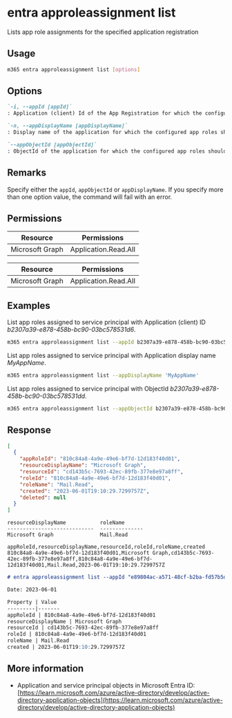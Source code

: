 
# entra approleassignment list

Lists app role assignments for the specified application registration

## Usage

```sh
m365 entra approleassignment list [options]
```

## Options

```md definition-list
`-i, --appId [appId]`
: Application (client) Id of the App Registration for which the configured app roles should be retrieved

`-n, --appDisplayName [appDisplayName]`
: Display name of the application for which the configured app roles should be retrieved

`--appObjectId [appObjectId]`
: ObjectId of the application for which the configured app roles should be retrieved
```

<Global />

## Remarks

Specify either the `appId`, `appObjectId` or `appDisplayName`. If you specify more than one option value, the command will fail with an error.

## Permissions
<Tabs>
  <TabItem value="Delegated">

  | Resource        | Permissions                |
  |-----------------|----------------------------|
  | Microsoft Graph | Application.Read.All       |

  </TabItem>
  <TabItem value="Application">

  | Resource        | Permissions                |
  |-----------------|----------------------------|
  | Microsoft Graph | Application.Read.All       |

  </TabItem>
</Tabs>

## Examples

List app roles assigned to service principal with Application (client) ID _b2307a39-e878-458b-bc90-03bc578531d6_.

```sh
m365 entra approleassignment list --appId b2307a39-e878-458b-bc90-03bc578531d6
```

List app roles assigned to service principal with Application display name _MyAppName_.

```sh
m365 entra approleassignment list --appDisplayName 'MyAppName'
```

List app roles assigned to service principal with ObjectId _b2307a39-e878-458b-bc90-03bc578531dd_.

```sh
m365 entra approleassignment list --appObjectId b2307a39-e878-458b-bc90-03bc578531dd
```

## Response

<Tabs>
  <TabItem value="JSON">

  ```json
  [
    {
      "appRoleId": "810c84a8-4a9e-49e6-bf7d-12d183f40d01",
      "resourceDisplayName": "Microsoft Graph",
      "resourceId": "cd143b5c-7693-42ec-89fb-377e8e97a8ff",
      "roleId": "810c84a8-4a9e-49e6-bf7d-12d183f40d01",
      "roleName": "Mail.Read",
      "created": "2023-06-01T19:10:29.7299757Z",
      "deleted": null
    }
  ]
  ```

  </TabItem>
  <TabItem value="Text">

  ```text
  resourceDisplayName           roleName
  ----------------------------  --------------
  Microsoft Graph               Mail.Read
  ```

  </TabItem>
  <TabItem value="CSV">

  ```csv
  appRoleId,resourceDisplayName,resourceId,roleId,roleName,created
  810c84a8-4a9e-49e6-bf7d-12d183f40d01,Microsoft Graph,cd143b5c-7693-42ec-89fb-377e8e97a8ff,810c84a8-4a9e-49e6-bf7d-12d183f40d01,Mail.Read,2023-06-01T19:10:29.7299757Z
  ```

  </TabItem>
  <TabItem value="Markdown">

  ```md
  # entra approleassignment list --appId "e89804ac-a571-48cf-b2ba-fd57b5d49993"

  Date: 2023-06-01

  Property | Value
  ---------|-------
  appRoleId | 810c84a8-4a9e-49e6-bf7d-12d183f40d01
  resourceDisplayName | Microsoft Graph
  resourceId | cd143b5c-7693-42ec-89fb-377e8e97a8ff
  roleId | 810c84a8-4a9e-49e6-bf7d-12d183f40d01
  roleName | Mail.Read
  created | 2023-06-01T19:10:29.7299757Z
  ```

  </TabItem>
</Tabs>

## More information

- Application and service principal objects in Microsoft Entra ID: [https://learn.microsoft.com/azure/active-directory/develop/active-directory-application-objects](https://learn.microsoft.com/azure/active-directory/develop/active-directory-application-objects)
